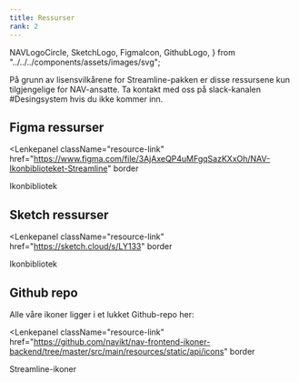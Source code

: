 ```yaml
---
title: Ressurser
rank: 2
---
```



  NAVLogoCircle,
  SketchLogo,
  FigmaIcon,
  GithubLogo,
} from "../../../components/assets/images/svg";

<Alertstripe type="info">
  På grunn av lisensvilkårene for Streamline-pakken er disse ressursene kun
  tilgjengelige for NAV-ansatte. Ta kontakt med oss på slack-kanalen
  #Desingsystem hvis du ikke kommer inn.
</Alertstripe>

## Figma ressurser

<Lenkepanel
  className="resource-link"
  href="https://www.figma.com/file/3AjAxeQP4uMFgqSazKXxOh/NAV-Ikonbiblioteket-Streamline"
  border
>
  <FigmaIcon />
  Ikon&shy;bibliotek
</Lenkepanel>

## Sketch ressurser

<Lenkepanel
  className="resource-link"
  href="https://sketch.cloud/s/LY133"
  border
>
  <SketchLogo />
  Ikon&shy;bibliotek
</Lenkepanel>

## Github repo

Alle våre ikoner ligger i et lukket Github-repo her:

<Lenkepanel
  className="resource-link"
  href="https://github.com/navikt/nav-frontend-ikoner-backend/tree/master/src/main/resources/static/api/icons"
  border
>
  <GithubLogo />
  Streamline-ikoner
</Lenkepanel>
